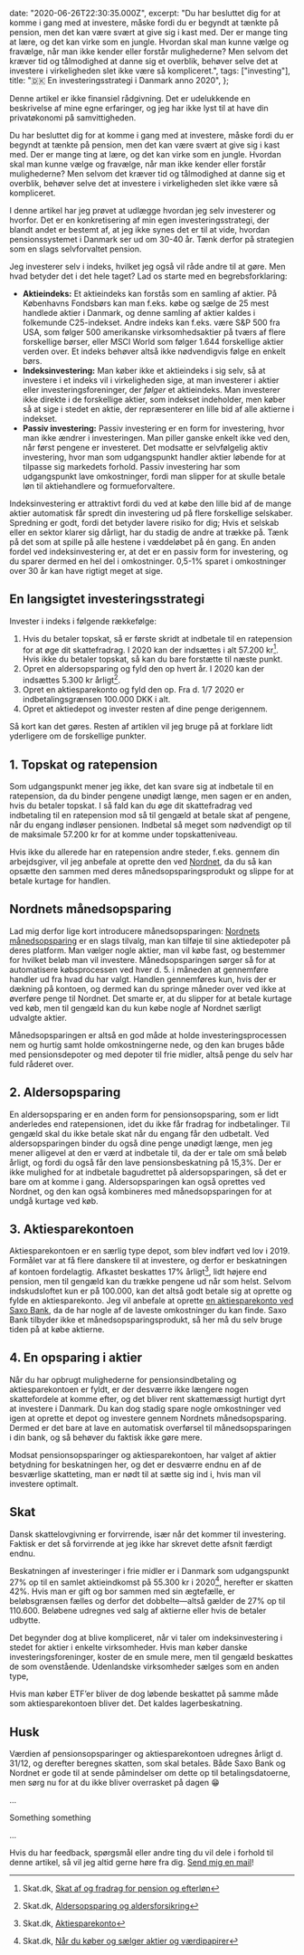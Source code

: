 
  date: "2020-06-26T22:30:35.000Z",
  excerpt:
    "Du har besluttet dig for at komme i gang med at investere, måske fordi du er begyndt at tænkte på pension, men det kan være svært at give sig i kast med. Der er mange ting at lære, og det kan virke som en jungle. Hvordan skal man kunne vælge og fravælge, når man ikke kender eller forstår mulighederne? Men selvom det kræver tid og tålmodighed at danne sig et overblik, behøver selve det at investere i virkeligheden slet ikke være så kompliceret.",
  tags: ["investing"],
  title: "🇩🇰 En investeringsstrategi i Danmark anno 2020",
};

<Note>
  Denne artikel er ikke finansiel rådgivning. Det er udelukkende en beskrivelse
  af mine egne erfaringer, og jeg har ikke lyst til at have din privatøkonomi på
  samvittigheden.
</Note>

Du har besluttet dig for at komme i gang med at investere, måske fordi du er begyndt at tænkte på pension, men det kan være svært at give sig i kast med. Der er mange ting at lære, og det kan virke som en jungle. Hvordan skal man kunne vælge og fravælge, når man ikke kender eller forstår mulighederne? Men selvom det kræver tid og tålmodighed at danne sig et overblik, behøver selve det at investere i virkeligheden slet ikke være så kompliceret.

I denne artikel har jeg prøvet at udlægge hvordan jeg selv investerer og hvorfor. Det er en konkretisering af min egen investeringsstrategi, der blandt andet er bestemt af, at jeg ikke synes det er til at vide, hvordan pensionssystemet i Danmark ser ud om 30-40 år. Tænk derfor på strategien som en slags selvforvaltet pension.

Jeg investerer selv i indeks, hvilket jeg også vil råde andre til at gøre. Men hvad betyder det i det hele taget? Lad os starte med en begrebsforklaring:

- **Aktieindeks:** Et aktieindeks kan forstås som en samling af aktier. På Københavns Fondsbørs kan man f.eks. købe og sælge de 25 mest handlede aktier i Danmark, og denne samling af aktier kaldes i folkemunde C25-indekset. Andre indeks kan f.eks. være S&P 500 fra USA, som følger 500 amerikanske virksomhedsaktier på tværs af flere forskellige børser, eller MSCI World som følger 1.644 forskellige aktier verden over. Et indeks behøver altså ikke nødvendigvis følge en enkelt børs.
- **Indeksinvestering:** Man køber ikke et aktieindeks i sig selv, så at investere i et indeks vil i virkeligheden sige, at man investerer i aktier eller investeringsforeninger, der _følger_ et aktieindeks. Man investerer ikke direkte i de forskellige aktier, som indekset indeholder, men køber så at sige i stedet en aktie, der repræsenterer en lille bid af alle aktierne i indekset.
- **Passiv investering:** Passiv investering er en form for investering, hvor man ikke ændrer i investeringen. Man piller ganske enkelt ikke ved den, når først pengene er investeret. Det modsatte er selvfølgelig aktiv investering, hvor man som udgangspunkt handler aktier løbende for at tilpasse sig markedets forhold. Passiv investering har som udgangspunkt lave omkostninger, fordi man slipper for at skulle betale løn til aktiehandlere og formueforvaltere.

Indeksinvestering er attraktivt fordi du ved at købe den lille bid af de mange aktier automatisk får spredt din investering ud på flere forskellige selskaber. Spredning er godt, fordi det betyder lavere risiko for dig; Hvis et selskab eller en sektor klarer sig dårligt, har du stadig de andre at trække på.
Tænk på det som at spille på alle hestene i væddeløbet på én gang. En anden fordel ved indeksinvestering er, at det er en passiv form for investering, og du sparer dermed en hel del i omkostninger. 0,5-1% sparet i omkostninger over 30 år kan have rigtigt meget at sige.

## En langsigtet investeringsstrategi

Invester i indeks i følgende rækkefølge:

1. Hvis du betaler topskat, så er første skridt at indbetale til en ratepension for at øge dit skattefradrag. I 2020 kan der indsættes i alt 57.200 kr[^1]. Hvis ikke du betaler topskat, så kan du bare forstætte til næste punkt.
2. Opret en aldersopsparing og fyld den op hvert år. I 2020 kan der indsættes 5.300 kr årligt[^2].
3. Opret en aktiesparekonto og fyld den op. Fra d. 1/7 2020 er indbetalingsgrænsen 100.000 DKK i alt.
4. Opret et aktiedepot og invester resten af dine penge derigennem.

Så kort kan det gøres. Resten af artiklen vil jeg bruge på at forklare lidt yderligere om de forskellige punkter.

## 1. Topskat og ratepension

Som udgangspunkt mener jeg ikke, det kan svare sig at indbetale til en ratepension, da du binder pengene unødigt længe, men sagen er en anden, hvis du betaler topskat. I så fald kan du øge dit skattefradrag ved indbetaling til en ratepension mod så til gengæld at betale skat af pengene, når du engang indløser pensionen. Indbetal så meget som nødvendigt op til de maksimale 57.200 kr for at komme under topskatteniveau.

Hvis ikke du allerede har en ratepension andre steder, f.eks. gennem din arbejdsgiver, vil jeg anbefale at oprette den ved [Nordnet](https://www.nordnet.dk/dk/tjenester/pension/pensionsdepot#h-Ratepension), da du så kan opsætte den sammen med deres månedsopsparingsprodukt og slippe for at betale kurtage for handlen.

## Nordnets månedsopsparing

Lad mig derfor lige kort introducere månedsopsparingen: [Nordnets månedsopsparing](https://www.nordnet.dk/maanedsopsparing) er en slags tilvalg, man kan tilføje til sine aktiedepoter på deres platform. Man vælger nogle aktier, man vil købe fast, og bestemmer for hvilket beløb man vil investere. Månedsopsparingen sørger så for at automatisere købsprocessen ved hver d. 5. i måneden at gennemføre handler ud fra hvad du har valgt. Handlen gennemføres kun, hvis der er dækning på kontoen, og dermed kan du springe måneder over ved ikke at øverføre penge til Nordnet. Det smarte er, at du slipper for at betale kurtage ved køb, men til gengæld kan du kun købe nogle af Nordnet særligt udvalgte aktier.

Månedsopsparingen er altså en god måde at holde investeringsprocessen nem og hurtig samt holde omkostningerne nede, og den kan bruges både med pensionsdepoter og med depoter til frie midler, altså penge du selv har fuld råderet over.

## 2. Aldersopsparing

En aldersopsparing er en anden form for pensionsopsparing, som er lidt anderledes end ratepensionen, idet du ikke får fradrag for indbetalinger. Til gengæld skal du ikke betale skat når du engang får den udbetalt. Ved aldersopsparingen binder du også dine penge unødigt længe, men jeg mener alligevel at den er værd at indbetale til, da der er tale om små beløb årligt, og fordi du også får den lave pensionsbeskatning på 15,3%. Der er ikke mulighed for at indbetale bagudrettet på aldersopsparingen, så det er bare om at komme i gang. Aldersopsparingen kan også oprettes ved Nordnet, og den kan også kombineres med månedsopsparingen for at undgå kurtage ved køb.

## 3. Aktiesparekontoen

Aktiesparekontoen er en særlig type depot, som blev indført ved lov i 2019. Formålet var at få flere danskere til at investere, og derfor er beskatningen af kontoen fordelagtig. Afkastet beskattes 17% årligt[^3], lidt højere end pension, men til gengæld kan du trække pengene ud når som helst. Selvom indskudsloftet kun er på 100.000, kan det altså godt betale sig at oprette og fylde en aktiesparekonto. Jeg vil anbefale at oprette [en aktiesparekonto ved Saxo Bank](https://www.home.saxo/da-dk/accounts/aktiesparekonto), da de har nogle af de laveste omkostninger du kan finde. Saxo Bank tilbyder ikke et månedsopsparingsprodukt, så her må du selv bruge tiden på at købe aktierne.

## 4. En opsparing i aktier

Når du har opbrugt mulighederne for pensionsindbetaling og aktiesparekontoen er fyldt, er der desværre ikke længere nogen skattefordele at komme efter, og det bliver rent skattemæssigt hurtigt dyrt at investere i Danmark. Du kan dog stadig spare nogle omkostninger ved igen at oprette et depot og investere gennem Nordnets månedsopsparing. Dermed er det bare at lave en automatisk overførsel til månedsopsparingen i din bank, og så behøver du faktisk ikke gøre mere.

Modsat pensionsopsparinger og aktiesparekontoen, har valget af aktier betydning for beskatningen her, og det er desværre endnu en af de besværlige skatteting, man er nødt til at sætte sig ind i, hvis man vil investere optimalt.

## Skat

Dansk skattelovgivning er forvirrende, især når det kommer til investering. Faktisk er det så forvirrende at jeg ikke har skrevet dette afsnit færdigt endnu.

Beskatningen af investeringer i frie midler er i Danmark som udgangspunkt 27% op til en samlet aktieindkomst på 55.300 kr i 2020[^4], herefter er skatten 42%. Hvis man er gift og bor sammen med sin ægtefælle, er beløbsgrænsen fælles og derfor det dobbelte—altså gælder de 27% op til 110.600. Beløbene udregnes ved salg af aktierne eller hvis de betaler udbytte.

Det begynder dog at blive kompliceret, når vi taler om indeksinvestering i stedet for aktier i enkelte virksomheder. Hvis man køber danske investeringsforeninger, koster de en smule mere, men til gengæld beskattes de som ovenstående. Udenlandske virksomheder sælges som en anden type,

Hvis man køber ETF’er bliver de dog løbende beskattet på samme måde som aktiesparekontoen bliver det. Det kaldes lagerbeskatning.

## Husk

Værdien af pensionsopsparinger og aktiesparekontoen udregnes årligt d. 31/12, og derefter beregnes skatten, som skal betales. Både Saxo Bank og Nordnet er gode til at sende påmindelser om dette op til betalingsdatoerne, men sørg nu for at du ikke bliver overrasket på dagen 😁


...

Something something

...

Hvis du har feedback, spørgsmål eller andre ting du vil dele i forhold til denne artikel, så vil jeg altid gerne høre fra dig. [Send mig en mail](mailto:hi@kristoffer.is)!

[^1]: Skat.dk, [Skat af og fradrag for pension og efterløn](https://www.skat.dk/SKAT.aspx?oId=2234742)
[^2]: Skat.dk, [Aldersopsparing og aldersforsikring](https://www.skat.dk/SKAT.aspx?oId=2234743)
[^3]: Skat.dk, [Aktiesparekonto](https://www.skat.dk/skat.aspx?oid=17119)
[^4]: Skat.dk, [Når du køber og sælger aktier og værdipapirer](https://www.skat.dk/skat.aspx?oid=2234844)
